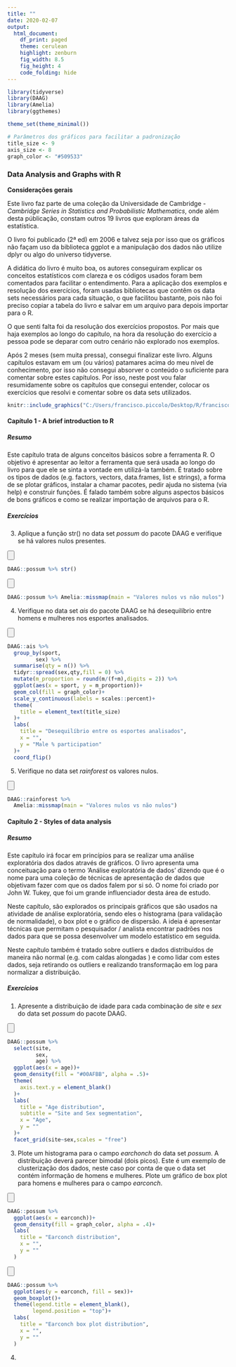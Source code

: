 ```yaml
---
title: ""
date: 2020-02-07
output:
  html_document:
    df_print: paged
    theme: cerulean
    highlight: zenburn
    fig_width: 8.5
    fig_height: 4
    code_folding: hide
---
```


```r
library(tidyverse)
library(DAAG)
library(Amelia)
library(ggthemes)

theme_set(theme_minimal())

# Parâmetros dos gráficos para facilitar a padronização
title_size <- 9
axis_size <- 8
graph_color <- "#509533"
```


### Data Analysis and Graphs with R {.tabset .tabset-fade .tabset-pills}

**Considerações gerais**

Este livro faz parte de uma coleção da Universidade de Cambridge - *Cambridge Series in Statistics and Probabilistic Mathematics*, onde além desta públicação, constam outros 19 livros que exploram áreas da estatística. 

O livro foi publicado (2ª ed) em 2006 e talvez seja por isso que os gráficos não façam uso da biblioteca ggplot e a manipulação dos dados não utilize dplyr ou algo do universo tidyverse. 

A didática do livro é muito boa, os autores conseguiram explicar os conceitos estatísticos com clareza e os códigos usados foram bem comentados para facilitar o entendimento. Para a aplicação dos exemplos e resolução dos exercícios, foram usadas bibliotecas que contêm os data sets necessários para cada situação, o que facilitou bastante, pois não foi preciso copiar a tabela do livro e salvar em um arquivo para depois importar para o R.

O que senti falta foi da resolução dos exercícios propostos. Por mais que haja exemplos ao longo do capítulo, na hora da resolução do exercício a pessoa pode se deparar com outro cenário não explorado nos exemplos.

Após 2 meses (sem muita pressa), consegui finalizar este livro. Alguns capítulos estavam em um (ou vários) patamares acima do meu nível de conhecimento, por isso não consegui absorver o conteúdo o suficiente para comentar sobre estes capítulos. Por isso, neste post vou falar resumidamente sobre os capítulos que consegui entender, colocar os exercícios que resolvi e comentar sobre os data sets utilizados.

```r
knitr::include_graphics("C:/Users/francisco.piccolo/Desktop/R/franciscopiccolo.github.io/images/2020-02-07_data analysis with R.png")
```

#### **Capítulo 1 - A brief introduction to R**

##### **Resumo**

Este capítulo trata de alguns conceitos básicos sobre a ferramenta R. O objetivo é apresentar ao leitor a ferramenta que será usada ao longo do livro para que ele se sinta a vontade em utilizá-la também. É tratado sobre os tipos de dados (e.g. factors, vectors, data.frames, list e strings), a forma de se plotar gráficos, instalar a chamar pacotes, pedir ajuda no sistema (via help) e construir funções. É falado também sobre alguns aspectos básicos de bons gráficos e como se realizar importação de arquivos para o R.

##### **Exercícios**

3) Aplique a função str() no data set *possum* do pacote DAAG e verifique se há valores nulos presentes.

<input type=button class=hideshow></input>
```r
DAAG::possum %>% str()
```

<input type=button class=hideshow></input>
```r
DAAG::possum %>% Amelia::missmap(main = "Valores nulos vs não nulos")
```

4) Verifique no data set *ais* do pacote DAAG se há desequilíbrio entre homens e mulheres nos esportes analisados.

<input type=button class=hideshow></input>
```r
DAAG::ais %>% 
  group_by(sport,
         sex) %>% 
  summarise(qty = n()) %>% 
  tidyr::spread(sex,qty,fill = 0) %>% 
  mutate(m_proportion = round(m/(f+m),digits = 2)) %>% 
  ggplot(aes(x = sport, y = m_proportion))+
  geom_col(fill = graph_color)+
  scale_y_continuous(labels = scales::percent)+
  theme(
    title = element_text(title_size)
  )+
  labs(
    title = "Desequilíbrio entre os esportes analisados",
    x = "",
    y = "Male % participation"
  )+
  coord_flip()
```

5) Verifique no data set *rainforest* os valores nulos.

<input type=button class=hideshow></input>
```r
DAAG::rainforest %>% 
  Amelia::missmap(main = "Valores nulos vs não nulos")
```

#### **Capítulo 2 - Styles of data analysis**

##### **Resumo**

Este capítulo irá focar em princípios para se realizar uma análise exploratória dos dados através de gráficos. O livro apresenta uma conceituação para o termo 'Análise exploratória de dados' dizendo que é o nome para uma coleção de técnicas de apresentação de dados que objetivam fazer com que os dados falem por si só. O nome foi criado por John W. Tukey, que foi um grande influenciador desta área de estudo. 

Neste capítulo, são explorados os principais gráficos que são usados na atividade de análise exploratória, sendo eles o histograma (para validação de normalidade), o box plot e o gráfico de dispersão. A ideia é apresentar técnicas que permitam o pesquisador / analista encontrar padrões nos dados para que se possa desenvolver um modelo estatístico em seguida.

Neste capítulo também é tratado sobre outliers e dados distribuídos de maneira não normal (e.g. com caldas alongadas ) e como lidar com estes dados, seja retirando os outliers e realizando transformação em log para normalizar a distribuição.

##### **Exercícios**

1) Apresente a distribuição de idade para cada combinação de *site* e *sex* do data set *possum* do pacote DAAG.

<input type=button class=hideshow></input>
```r
DAAG::possum %>%
  select(site,
         sex,
         age) %>% 
  ggplot(aes(x = age))+
  geom_density(fill = "#00AFBB", alpha = .5)+
  theme(
    axis.text.y = element_blank()
  )+
  labs(
    title = "Age distribution",
    subtitle = "Site and Sex segmentation",
    x = "Age",
    y = ""
  )+
  facet_grid(site~sex,scales = "free")
```


3) Plote um histograma para o campo *earchonch* do data set *possum*. A distribuição deverá parecer bimodal (dois picos). Este é um exemplo de clusterização dos dados, neste caso por conta de que o data set contém informação de homens e mulheres. Plote um gráfico de box plot para homens e mulheres para o campo *earconch*.

<input type=button class=hideshow></input>
```r
DAAG::possum %>% 
  ggplot(aes(x = earconch))+
  geom_density(fill = graph_color, alpha = .4)+
  labs(
    title = "Earconch distribution",
    x = "",
    y = ""
  )
```

<input type=button class=hideshow></input>
```r
DAAG::possum %>% 
  ggplot(aes(y = earconch, fill = sex))+
  geom_boxplot()+
  theme(legend.title = element_blank(),
        legend.position = "top")+
  labs(
    title = "Earconch box plot distribution",
    x = "",
    y = ""
  )
```

4) 




<script>
$( "input.hideshow" ).each( function ( index, button ) {
  button.value = 'Hide Output';
  $( button ).click( function () {
    var target = this.nextSibling ? this : this.parentNode;
    target = target.nextSibling.nextSibling.nextSibling.nextSibling;
    if ( target.style.display == 'block' || target.style.display == '' ) {
      target.style.display = 'none';
      this.value = 'Show Output';
    } else {
      target.style.display = 'block';
      this.value = 'Hide Output';
    }
  } );
} );
$("input.hideshow").click()
</script>


